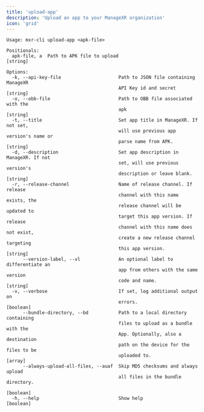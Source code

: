 ```yaml
---
title: 'upload-app'
description: 'Upload an app to your ManageXR organization'
icon: 'grid'
---
```


```
Usage: mxr-cli upload-app <apk-file>

Positionals:
  apk-file, a  Path to APK file to upload                               [string]

Options:
  -k, --api-key-file                     Path to JSON file containing ManageXR
                                         API Key id and secret          [string]
  -o, --obb-file                         Path to OBB file associated with the
                                         apk                            [string]
  -t, --title                            Set app title in ManageXR. If not set,
                                         will use previous app version's name or
                                         parse name from APK.           [string]
  -d, --description                      Set app description in ManageXR. If not
                                         set, will use previous version's
                                         description or leave blank.    [string]
  -r, --release-channel                  Name of release channel. If release
                                         channel with this name exists, the
                                         release channel will be updated to
                                         target this app version. If release
                                         channel with this name does not exist,
                                         create a new release channel targeting
                                         this app version.              [string]
      --version-label, --vl              An optional label to differentiate an
                                         app from others with the same version
                                         code and name.                 [string]
  -v, --verbose                          If set, log additional output on
                                         errors.                       [boolean]
      --bundle-directory, --bd           Path to a local directory containing
                                         files to upload as a bundle with the
                                         App. Optionally, also a destination
                                         path on the device for the files to be
                                         uploaded to.                    [array]
      --always-upload-all-files, --auaf  Skip MD5 checksums and always upload
                                         all files in the bundle directory.
                                                                       [boolean]
  -h, --help                             Show help                     [boolean]
```